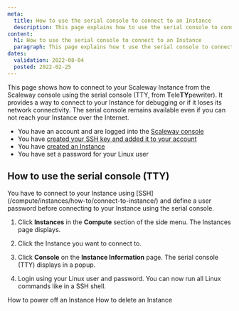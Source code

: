 ```yaml
---
meta:
  title: How to use the serial console to connect to an Instance
  description: This page explains how to use the serial console to connect to an Instance
content:
  h1: How to use the serial console to connect to an Instance
  paragraph: This page explains how t use the serial console to connect to an Instance
dates:
  validation: 2022-08-04
  posted: 2022-02-25
---
```


This page shows how to connect to your Scaleway Instance from the Scaleway console using the serial console (TTY, from **T**ele**TY**pewriter). It provides a way to connect to your Instance for debugging or if it loses its network connectivity. The serial console remains available even if you can not reach your Instance over the Internet.

<Message type="requirement">

  - You have an account and are logged into the [Scaleway console](https://console.scaleway.com)
  - You have [created your SSH key and added it to your account](/console/my-project/how-to/create-ssh-key/)
  - You have [created an Instance](/compute/instances/how-to/create-an-instance)
  - You have set a password for your Linux user

</Message>

## How to use the serial console (TTY)

<Message type="important">
  You have to connect to your Instance using [SSH](/compute/instances/how-to/connect-to-instance/) and define a user password before connecting to your Instance using the serial console.
</Message>

1. Click **Instances** in the **Compute** section of the side menu. The Instances page displays.

2. Click the Instance you want to connect to.

3. Click **Console** on the **Instance Information** page. The serial console (TTY) displays in a popup.
    <Lightbox src="scaleway-connect-tty.webp" alt="" /> 

4. Login using your Linux user and password. You can now run all Linux commands like in a SSH shell.

<Navigation title="See Also">
  <PreviousButton to="/compute/instances/how-to/power-off-instance/">How to power off an Instance</PreviousButton>
  <NextButton to="/compute/instances/how-to/delete-instance/">How to delete an Instance</NextButton>
</Navigation>